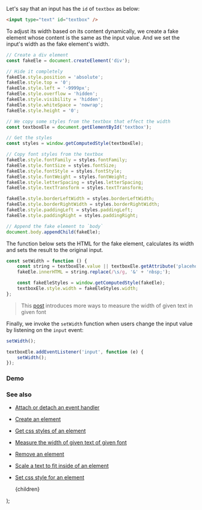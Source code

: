 
Let's say that an input has the `id` of `textbox` as below:

```html
<input type="text" id="textbox" />
```

To adjust its width based on its content dynamically, we create a fake element whose content is the same as the input value. And we set the input's width as the fake element's width.

```js
// Create a div element
const fakeEle = document.createElement('div');

// Hide it completely
fakeEle.style.position = 'absolute';
fakeEle.style.top = '0';
fakeEle.style.left = '-9999px';
fakeEle.style.overflow = 'hidden';
fakeEle.style.visibility = 'hidden';
fakeEle.style.whiteSpace = 'nowrap';
fakeEle.style.height = '0';

// We copy some styles from the textbox that effect the width
const textboxEle = document.getElementById('textbox');

// Get the styles
const styles = window.getComputedStyle(textboxEle);

// Copy font styles from the textbox
fakeEle.style.fontFamily = styles.fontFamily;
fakeEle.style.fontSize = styles.fontSize;
fakeEle.style.fontStyle = styles.fontStyle;
fakeEle.style.fontWeight = styles.fontWeight;
fakeEle.style.letterSpacing = styles.letterSpacing;
fakeEle.style.textTransform = styles.textTransform;

fakeEle.style.borderLeftWidth = styles.borderLeftWidth;
fakeEle.style.borderRightWidth = styles.borderRightWidth;
fakeEle.style.paddingLeft = styles.paddingLeft;
fakeEle.style.paddingRight = styles.paddingRight;

// Append the fake element to `body`
document.body.appendChild(fakeEle);
```

The function below sets the HTML for the fake element, calculates its width and sets the result to the original input.

```js
const setWidth = function () {
    const string = textboxEle.value || textboxEle.getAttribute('placeholder') || '';
    fakeEle.innerHTML = string.replace(/\s/g, '&' + 'nbsp;');

    const fakeEleStyles = window.getComputedStyle(fakeEle);
    textboxEle.style.width = fakeEleStyles.width;
};
```

> This [post](/measure-the-width-of-given-text-of-given-font) introduces more ways to measure the width of given text in given font

Finally, we invoke the `setWidth` function when users change the input value by listening on the `input` event:

```js
setWidth();

textboxEle.addEventListener('input', function (e) {
    setWidth();
});
```

### Demo

<Demo
    title="Resize the width of a text box to fit its content automatically"
    url="/demo/resize-the-width-of-a-text-box-to-fit-its-content-automatically/index.html"
/>

### See also

-   [Attach or detach an event handler](/attach-or-detach-an-event-handler)
-   [Create an element](/create-an-element)
-   [Get css styles of an element](/get-css-styles-of-an-element)
-   [Measure the width of given text of given font](/measure-the-width-of-given-text-of-given-font)
-   [Remove an element](/remove-an-element)
-   [Scale a text to fit inside of an element](/scale-a-text-to-fit-inside-of-an-element)
-   [Set css style for an element](/set-css-style-for-an-element)

    <PostLayout keywords="" title="Resize the width of a text box to fit its content automatically">
        {children}
    </PostLayout>
);
